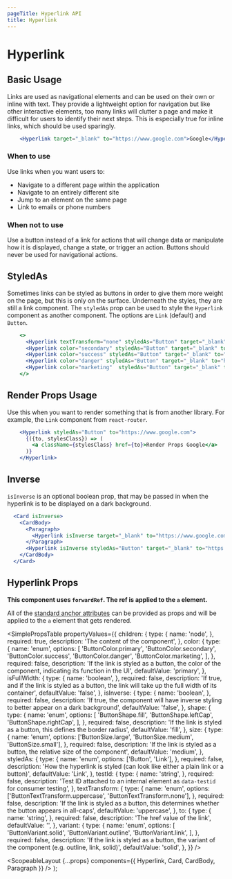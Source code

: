 ```yaml
---
pageTitle: Hyperlink API
title: Hyperlink
---
```



# Hyperlink

## Basic Usage

Links are used as navigational elements and can be used on their own or inline with text. They provide a lightweight option for navigation but like other interactive elements, too many links will clutter a page and make it difficult for users to identify their next steps. This is especially true for inline links, which should be used sparingly.

```.jsx
    <Hyperlink target="_blank" to="https://www.google.com">Google</Hyperlink>
```

### When to use

Use links when you want users to:

- Navigate to a different page within the application
- Navigate to an entirely different site
- Jump to an element on the same page
- Link to emails or phone numbers

### When not to use

Use a button instead of a link for actions that will change data or manipulate how it is displayed, change a state, or trigger an action. Buttons should never be used for navigational actions.

## StyledAs

Sometimes links can be styled as buttons in order to give them more weight on the page, but this is only on the surface. Underneath the styles, they are still a link component. The `styledAs` prop can be used to style the `Hyperlink` component as another component. The options are `Link` (default) and `Button`.

```.jsx
    <>
      <Hyperlink textTransform="none" styledAs="Button" target="_blank" to="https://www.google.com">Google</Hyperlink>
      <Hyperlink color="secondary" styledAs="Button" target="_blank" to="https://www.google.com">Google</Hyperlink>
      <Hyperlink color="success" styledAs="Button" target="_blank" to="https://www.google.com">Google</Hyperlink>
      <Hyperlink color="danger" styledAs="Button" target="_blank" to="https://www.google.com">Google</Hyperlink>
      <Hyperlink color="marketing"  styledAs="Button" target="_blank" to="https://www.google.com">Google</Hyperlink>
    </>
```

## Render Props Usage

Use this when you want to render something that is from another library. For example, the `Link` component from `react-router`.

```.jsx
    <Hyperlink styledAs="Button" to="https://www.google.com">
      {({to, stylesClass}) => (
        <a className={stylesClass} href={to}>Render Props Google</a>
      )}
    </Hyperlink>
```

## Inverse

`isInverse` is an optional boolean prop, that may be passed in when the hyperlink is to be displayed on a dark background.

```.jsx
  <Card isInverse>
    <CardBody>
      <Paragraph>
        <Hyperlink isInverse target="_blank" to="https://www.google.com">Google inverse link</Hyperlink>
      </Paragraph>
      <Hyperlink isInverse styledAs="Button" target="_blank" to="https://www.google.com">Inverse link styled as button</Hyperlink>
    </CardBody>
  </Card>
```

## Hyperlink Props

**This component uses `forwardRef`. The ref is applied to the `a` element.**

All of the [standard anchor attributes](https://developer.mozilla.org/en-US/docs/Web/HTML/Element/a) can be provided as props and will be applied to the `a` element that gets rendered.

<SimplePropsTable
  propertyValues={{
    children: {
      type: {
        name: 'node',
      },
      required: true,
      description: 'The content of the component',
    },
    color: {
      type: {
        name: 'enum',
        options: [
          'ButtonColor.primary',
          'ButtonColor.secondary',
          'ButtonColor.success',
          'ButtonColor.danger',
          'ButtonColor.marketing',
        ],
      },
      required: false,
      description:
        'If the link is styled as a button, the color of the component, indicating its function in the UI',
      defaultValue: 'primary',
    },
    isFullWidth: {
      type: {
        name: 'boolean',
      },
      required: false,
      description:
        'If true, and if the link is styled as a button, the link will take up the full width of its container',
      defaultValue: 'false',
    },
    isInverse: {
      type: {
        name: 'boolean',
      },
      required: false,
      description:
        'If true, the component will have inverse styling to better appear on a dark background',
      defaultValue: 'false',
    },
    shape: {
      type: {
        name: 'enum',
        options: [
          'ButtonShape.fill',
          'ButtonShape.leftCap',
          'ButtonShape.rightCap',
        ],
      },
      required: false,
      description:
        'If the link is styled as a button, this defines the border radius',
      defaultValue: 'fill',
    },
    size: {
      type: {
        name: 'enum',
        options: ['ButtonSize.large', 'ButtonSize.medium', 'ButtonSize.small'],
      },
      required: false,
      description:
        'If the link is styled as a button, the relative size of the component',
      defaultValue: 'medium',
    },
    styledAs: {
      type: {
        name: 'enum',
        options: ['Button', 'Link'],
      },
      required: false,
      description:
        'How the hyperlink is styled (can look like either a plain link or a button)',
      defaultValue: 'Link',
    },
    testId: {
      type: {
        name: 'string',
      },
      required: false,
      description:
        'Test ID attached to an internal element as `data-testid` for consumer testing',
    },
    textTransform: {
      type: {
        name: 'enum',
        options: ['ButtonTextTransform.uppercase', 'ButtonTextTransform.none'],
      },
      required: false,
      description:
        'If the link is styled as a button, this determines whether the button appears in all-caps',
      defaultValue: 'uppercase',
    },
    to: {
      type: {
        name: 'string',
      },
      required: false,
      description: 'The href value of the link',
      defaultValue: '',
    },
    variant: {
      type: {
        name: 'enum',
        options: [
          'ButtonVariant.solid',
          'ButtonVariant.outline',
          'ButtonVariant.link',
        ],
      },
      required: false,
      description:
        'If the link is styled as a button, the variant of the component (e.g. outline, link, solid)',
      defaultValue: 'solid',
    },
  }}
/>

  <ScopeableLayout
    {...props}
    components={{ Hyperlink, Card, CardBody, Paragraph }}
  />
);
